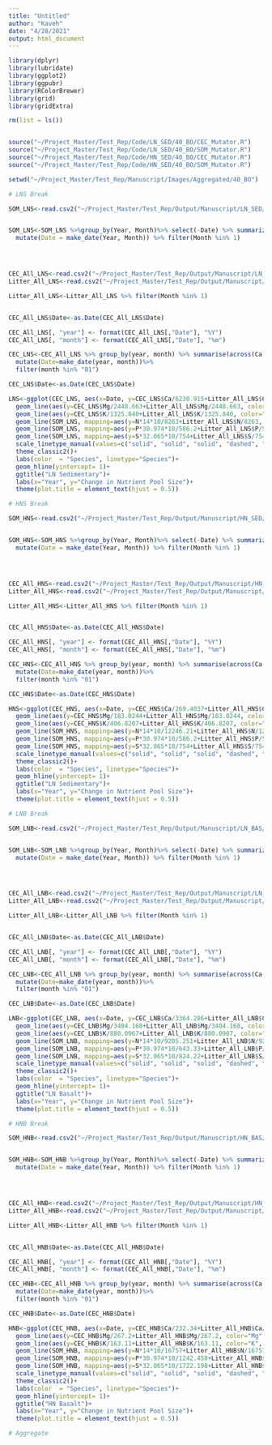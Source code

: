 ```yaml
---
title: "Untitled"
author: "Kaveh"
date: "4/28/2021"
output: html_document
---
```


```r
library(dplyr)
library(lubridate)
library(ggplot2)
library(ggpubr)
library(RColorBrewer)
library(grid)
library(gridExtra)
```

```r
rm(list = ls())


source("~/Project_Master/Test_Rep/Code/LN_SED/40_BO/CEC_Mutator.R")
source("~/Project_Master/Test_Rep/Code/LN_SED/40_BO/SOM_Mutator.R")
source("~/Project_Master/Test_Rep/Code/HN_SED/40_BO/CEC_Mutator.R")
source("~/Project_Master/Test_Rep/Code/HN_SED/40_BO/SOM_Mutator.R")

setwd("~/Project_Master/Test_Rep/Manuscript/Images/Aggregated/40_BO")

# LNS Break

SOM_LNS<-read.csv2("~/Project_Master/Test_Rep/Output/Manuscript/LN_SED/40_BO/Edited Data/SOM.csv")


SOM_LNS<-SOM_LNS %>%group_by(Year, Month)%>% select(-Date) %>% summarize(across(C:P, ~sum(.x, na.rm = TRUE))) %>%
  mutate(Date = make_date(Year, Month)) %>% filter(Month %in% 1)




CEC_All_LNS<-read.csv2("~/Project_Master/Test_Rep/Output/Manuscript/LN_SED/40_BO/Edited Data/CEC_All.csv", header=TRUE)
Litter_All_LNS<-read.csv2("~/Project_Master/Test_Rep/Output/Manuscript/LN_SED/40_BO/Edited Data/Litter_Pool.csv", header=TRUE)

Litter_All_LNS<-Litter_All_LNS %>% filter(Month %in% 1)


CEC_All_LNS$Date<-as.Date(CEC_All_LNS$Date)

CEC_All_LNS[, "year"] <- format(CEC_All_LNS[,"Date"], "%Y")
CEC_All_LNS[, "month"] <- format(CEC_All_LNS[,"Date"], "%m")

CEC_LNS<-CEC_All_LNS %>% group_by(year, month) %>% summarise(across(Ca:Al, ~sum(.x, na.rm=TRUE))) %>% 
  mutate(Date=make_date(year, month))%>% 
  filter(month %in% "01")

CEC_LNS$Date<-as.Date(CEC_LNS$Date)

LNS<-ggplot(CEC_LNS, aes(x=Date, y=CEC_LNS$Ca/6230.915+Litter_All_LNS$Ca/6230.915, color="Ca", linetype="Ca")) + geom_line()+
  geom_line(aes(y=CEC_LNS$Mg/2448.663+Litter_All_LNS$Mg/2448.663, color="Mg", linetype="Mg"))+
  geom_line(aes(y=CEC_LNS$K/1325.840+Litter_All_LNS$K/1325.840, color="K", linetype="K"))+
  geom_line(SOM_LNS, mapping=aes(y=N*14*10/8263+Litter_All_LNS$N/8263, color="N", linetype="N"))+
  geom_line(SOM_LNS, mapping=aes(y=P*30.974*10/586.2+Litter_All_LNS$P/586.2, color="P", linetype="P"))+
  geom_line(SOM_LNS, mapping=aes(y=S*32.065*10/754+Litter_All_LNS$S/754, color="S", linetype="S"))+
  scale_linetype_manual(values=c("solid", "solid", "solid", "dashed", "dashed", "dashed"))+
  theme_classic2()+
  labs(color  = "Species", linetype="Species")+
  geom_hline(yintercept= 1)+
  ggtitle("LN Sedimentary")+
  labs(x="Year", y="Change in Nutrient Pool Size")+
  theme(plot.title = element_text(hjust = 0.5))

# HNS Break

SOM_HNS<-read.csv2("~/Project_Master/Test_Rep/Output/Manuscript/HN_SED/40_BO/Edited Data/SOM.csv")


SOM_HNS<-SOM_HNS %>%group_by(Year, Month)%>% select(-Date) %>% summarize(across(C:P, ~sum(.x, na.rm = TRUE))) %>%
  mutate(Date = make_date(Year, Month)) %>% filter(Month %in% 1)




CEC_All_HNS<-read.csv2("~/Project_Master/Test_Rep/Output/Manuscript/HN_SED/40_BO/Edited Data/CEC_All.csv", header=TRUE)
Litter_All_HNS<-read.csv2("~/Project_Master/Test_Rep/Output/Manuscript/HN_SED/40_BO/Edited Data/Litter_Pool.csv", header=TRUE)

Litter_All_HNS<-Litter_All_HNS %>% filter(Month %in% 1)


CEC_All_HNS$Date<-as.Date(CEC_All_HNS$Date)

CEC_All_HNS[, "year"] <- format(CEC_All_HNS[,"Date"], "%Y")
CEC_All_HNS[, "month"] <- format(CEC_All_HNS[,"Date"], "%m")

CEC_HNS<-CEC_All_HNS %>% group_by(year, month) %>% summarise(across(Ca:Al, ~sum(.x, na.rm=TRUE))) %>% 
  mutate(Date=make_date(year, month))%>% 
  filter(month %in% "01")

CEC_HNS$Date<-as.Date(CEC_HNS$Date)

HNS<-ggplot(CEC_HNS, aes(x=Date, y=CEC_HNS$Ca/269.4037+Litter_All_HNS$Ca/269.4037, color="Ca", linetype="Ca")) + geom_line()+
  geom_line(aes(y=CEC_HNS$Mg/183.0244+Litter_All_HNS$Mg/183.0244, color="Mg", linetype="Mg"))+
  geom_line(aes(y=CEC_HNS$K/406.8207+Litter_All_HNS$K/406.8207, color="K", linetype="K"))+
  geom_line(SOM_HNS, mapping=aes(y=N*14*10/12246.21+Litter_All_HNS$N/12246.21, color="N", linetype="N"))+
  geom_line(SOM_HNS, mapping=aes(y=P*30.974*10/586.2+Litter_All_HNS$P/586.2, color="P", linetype="P"))+
  geom_line(SOM_HNS, mapping=aes(y=S*32.065*10/754+Litter_All_HNS$S/754, color="S", linetype="S"))+
  scale_linetype_manual(values=c("solid", "solid", "solid", "dashed", "dashed", "dashed"))+
  theme_classic2()+
  labs(color  = "Species", linetype="Species")+
  geom_hline(yintercept= 1)+
  ggtitle("LN Sedimentary")+
  labs(x="Year", y="Change in Nutrient Pool Size")+
  theme(plot.title = element_text(hjust = 0.5))

# LNB Break

SOM_LNB<-read.csv2("~/Project_Master/Test_Rep/Output/Manuscript/LN_BAS/40_BO/Edited Data/SOM.csv")


SOM_LNB<-SOM_LNB %>%group_by(Year, Month)%>% select(-Date) %>% summarize(across(C:P, ~sum(.x, na.rm = TRUE))) %>%
  mutate(Date = make_date(Year, Month)) %>% filter(Month %in% 1)




CEC_All_LNB<-read.csv2("~/Project_Master/Test_Rep/Output/Manuscript/LN_BAS/40_BO/Edited Data/CEC_All.csv", header=TRUE)
Litter_All_LNB<-read.csv2("~/Project_Master/Test_Rep/Output/Manuscript/LN_BAS/40_BO/Edited Data/Litter_Pool.csv", header=TRUE)

Litter_All_LNB<-Litter_All_LNB %>% filter(Month %in% 1)


CEC_All_LNB$Date<-as.Date(CEC_All_LNB$Date)

CEC_All_LNB[, "year"] <- format(CEC_All_LNB[,"Date"], "%Y")
CEC_All_LNB[, "month"] <- format(CEC_All_LNB[,"Date"], "%m")

CEC_LNB<-CEC_All_LNB %>% group_by(year, month) %>% summarise(across(Ca:Al, ~sum(.x, na.rm=TRUE))) %>% 
  mutate(Date=make_date(year, month))%>% 
  filter(month %in% "01")

CEC_LNB$Date<-as.Date(CEC_LNB$Date)

LNB<-ggplot(CEC_LNB, aes(x=Date, y=CEC_LNB$Ca/3364.286+Litter_All_LNB$Ca/3364.286, color="Ca", linetype="Ca")) + geom_line()+
  geom_line(aes(y=CEC_LNB$Mg/3404.168+Litter_All_LNB$Mg/3404.168, color="Mg", linetype="Mg"))+
  geom_line(aes(y=CEC_LNB$K/880.0967+Litter_All_LNB$K/880.0967, color="K", linetype="K"))+
  geom_line(SOM_LNB, mapping=aes(y=N*14*10/9205.251+Litter_All_LNB$N/9205.251, color="N", linetype="N"))+
  geom_line(SOM_LNB, mapping=aes(y=P*30.974*10/643.33+Litter_All_LNB$P/643.33, color="P", linetype="P"))+
  geom_line(SOM_LNB, mapping=aes(y=S*32.065*10/824.22+Litter_All_LNB$S/824.22, color="S", linetype="S"))+
  scale_linetype_manual(values=c("solid", "solid", "solid", "dashed", "dashed", "dashed"))+
  theme_classic2()+
  labs(color  = "Species", linetype="Species")+
  geom_hline(yintercept= 1)+
  ggtitle("LN Basalt")+
  labs(x="Year", y="Change in Nutrient Pool Size")+
  theme(plot.title = element_text(hjust = 0.5))

# HNB Break 

SOM_HNB<-read.csv2("~/Project_Master/Test_Rep/Output/Manuscript/HN_BAS/40_BO/Edited Data/SOM.csv")


SOM_HNB<-SOM_HNB %>%group_by(Year, Month)%>% select(-Date) %>% summarize(across(C:P, ~sum(.x, na.rm = TRUE))) %>%
  mutate(Date = make_date(Year, Month)) %>% filter(Month %in% 1)




CEC_All_HNB<-read.csv2("~/Project_Master/Test_Rep/Output/Manuscript/HN_BAS/40_BO/Edited Data/CEC_All.csv", header=TRUE)
Litter_All_HNB<-read.csv2("~/Project_Master/Test_Rep/Output/Manuscript/HN_BAS/40_BO/Edited Data/Litter_Pool.csv", header=TRUE)

Litter_All_HNB<-Litter_All_HNB %>% filter(Month %in% 1)


CEC_All_HNB$Date<-as.Date(CEC_All_HNB$Date)

CEC_All_HNB[, "year"] <- format(CEC_All_HNB[,"Date"], "%Y")
CEC_All_HNB[, "month"] <- format(CEC_All_HNB[,"Date"], "%m")

CEC_HNB<-CEC_All_HNB %>% group_by(year, month) %>% summarise(across(Ca:Al, ~sum(.x, na.rm=TRUE))) %>% 
  mutate(Date=make_date(year, month))%>% 
  filter(month %in% "01")

CEC_HNB$Date<-as.Date(CEC_HNB$Date)

HNB<-ggplot(CEC_HNB, aes(x=Date, y=CEC_HNB$Ca/232.34+Litter_All_HNB$Ca/232.34, color="Ca", linetype="Ca")) + geom_line()+
  geom_line(aes(y=CEC_HNB$Mg/267.2+Litter_All_HNB$Mg/267.2, color="Mg", linetype="Mg"))+
  geom_line(aes(y=CEC_HNB$K/163.11+Litter_All_HNB$K/163.11, color="K", linetype="K"))+
  geom_line(SOM_HNB, mapping=aes(y=N*14*10/16757+Litter_All_HNB$N/16757, color="N", linetype="N"))+
  geom_line(SOM_HNB, mapping=aes(y=P*30.974*10/1242.458+Litter_All_HNB$P/1242.458, color="P", linetype="P"))+
  geom_line(SOM_HNB, mapping=aes(y=S*32.065*10/1722.198+Litter_All_HNB$S/1722.198, color="S", linetype="S"))+
  scale_linetype_manual(values=c("solid", "solid", "solid", "dashed", "dashed", "dashed"))+
  theme_classic2()+
  labs(color  = "Species", linetype="Species")+
  geom_hline(yintercept= 1)+
  ggtitle("HN Basalt")+
  labs(x="Year", y="Change in Nutrient Pool Size")+
  theme(plot.title = element_text(hjust = 0.5))

# Aggregate


```


